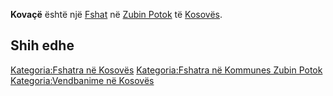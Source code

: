 {{Fshat në Kosovës
 | Emri                = Kovaçë
| sqi_N_name = Kovaçë
| sqi_N_FULL_NAME_RO = Kovaçë
| sqi_N_FULL_NAME_ND_RO = Kovace
| sqi_N_SORT_NAME_RG = KOVACE
| sqi_N_FULL_NAME_RG = Kovaçë
| sqi_N_FULL_NAME_ND_RG = Kovace
| srp_N_name = Kovače
| srp_N_FULL_NAME_RO = Kovače
| srp_N_FULL_NAME_ND_RO = Kovace
| srp_N_SORT_NAME_RG = KOVACE
| srp_N_FULL_NAME_RG = Kovače
| srp_N_FULL_NAME_ND_RG = Kovace
| srp_NS_name = Коваче
| srp_NS_FULL_NAME_RO = Коваче
| srp_NS_FULL_NAME_ND_RO = Коваче
| srp_NS_SORT_NAME_RG = КОВАЧЕ
| srp_NS_FULL_NAME_RG = Коваче
| srp_NS_FULL_NAME_ND_RG = Коваче

 | Emri (Rasa dhanore) = 
 | Figura              = 
 | Shteti              = Kosovo
 | Komuna              = Zubin Potok
 | Kodi postar         = 
 | Sipërfaqja          = 

 | Popullsia           = 

 | Regj. i popullsisë  = 
 | Dend. e popullsisë  = 
 | Faqja zyrtare       = 
 <!--- Koordinatat ----> 
 | Gjerësia            = 42.926944
 | Gjatësia            = 20.645
 | Lartësia            = 
}}
'''Kovaçë''' është një [[Fshat]] në [[Zubin Potok]] të [[Kosovës]].

<!-- == Gjeografia == -->
<!-- == Historia == -->
<!-- == Demografia == -->
== Shih edhe ==
{{Komuna Zubin Potok}}
{{Kosovo-Administrata-Cung}}

[[Kategoria:Fshatra në Kosovës]]
[[Kategoria:Fshatra në Kommunes Zubin Potok]]
[[Kategoria:Vendbanime në Kosovës]]